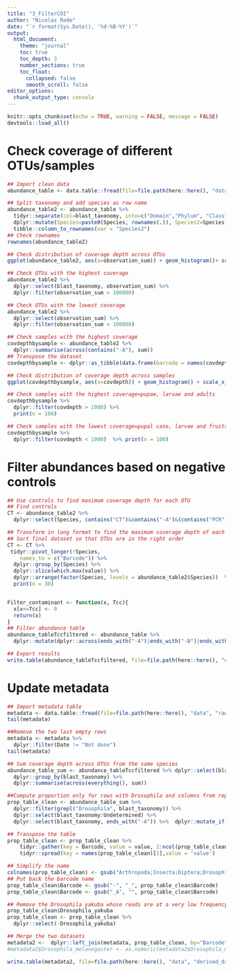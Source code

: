 ```yaml
---
title: "3_FilterCOI"
author: "Nicolas Rode"
date: "`r format(Sys.Date(), '%d-%B-%Y')`"
output: 
  html_document:
    theme: "journal"
    toc: true
    toc_depth: 3
    number_sections: true
    toc_float:
      collapsed: false
      smooth_scroll: false
editor_options: 
  chunk_output_type: console
---
```



```r
knitr::opts_chunk$set(echo = TRUE, warning = FALSE, message = FALSE)
devtools::load_all()
```

# Check coverage of different OTUs/samples
```r
## Import clean data
abundance_table <- data.table::fread(file=file.path(here::here(), "data", "derived_data", "2022_COI_JRLAT_cleaned_abundance.tsv"),sep="\t",header=TRUE)

## Split taxonomy and add species as row name
abundance_table2 <- abundance_table %>% 
  tidyr::separate(col=blast_taxonomy, into=c("Domain","Phylum", "Class", "Order", "Family", "Genus", "Species"), sep=";", remove=FALSE) %>%
  dplyr::mutate(Species=paste0(Species, rownames(.)), Species2=Species) %>%
  tibble::column_to_rownames(var = "Species2")
## Check rownames
rownames(abundance_table2)

## Check distribution of coverage depth across OTUs
ggplot(abundance_table2, aes(x=observation_sum)) + geom_histogram()+ scale_x_log10()

## Check OTUs with the highest coverage
abundance_table2 %>% 
  dplyr::select(blast_taxonomy, observation_sum) %>% 
  dplyr::filter(observation_sum > 100000)

## Check OTUs with the lowest coverage
abundance_table2 %>% 
  dplyr::select(observation_sum) %>% 
  dplyr::filter(observation_sum < 100000)

## Check samples with the highest coverage
covdepthbysample <- abundance_table2 %>% 
  dplyr::summarise(across(contains("-A"), sum))
## Transpose the dataset
covdepthbysample <- dplyr::as_tibble(data.frame(barcode = names(covdepthbysample), covdepth=t(covdepthbysample)))

## Check distribution of coverage depth across samples
ggplot(covdepthbysample, aes(x=covdepth)) + geom_histogram() + scale_x_log10() + geom_vline(aes(xintercept = 1000), colour="red")

## Check samples with the highest coverage=pupae, larvae and adults
covdepthbysample %>% 
  dplyr::filter(covdepth > 1000) %>%
  print(n = 100)

## Check samples with the lowest coverage=pupal case, larvae and fruits
covdepthbysample %>% 
  dplyr::filter(covdepth < 1000)  %>% print(n = 100)

```

# Filter abundances based on negative controls
```r

## Use controls to find maximum coverage depth for each OTU
## Find controls
CT <- abundance_table2 %>% 
  dplyr::select(Species, contains("CT")&contains("-A")&(contains("PCR")|contains("EXT")))

## Transform in long format to find the maximum coverage depth of each OTUs across all controls
## Sort final dataset so that OTUs are in the right order
CT <- CT %>% 
 tidyr::pivot_longer(!Species,
    names_to = c("Barcode")) %>%
  dplyr::group_by(Species) %>%
  dplyr::slice(which.max(value)) %>%
  dplyr::arrange(factor(Species, levels = abundance_table2$Species))  %>%
  print(n = 30)


Filter_contaminant <- function(x, Tcc){
  x[x<=Tcc] <- 0
  return(x)
}
## Filter abundance table
abundance_tableTccfiltered <- abundance_table %>%
  dplyr::mutate(dplyr::across(ends_with("-A")|ends_with("-B")|ends_with("-C"), ~Filter_contaminant(., CT$value)))

## Export results
write.table(abundance_tableTccfiltered, file=file.path(here::here(), "data", "derived_data", "2022_COI_JRLAT_cleaned_filtered_abundance_final.tsv"), sep="\t", row.names=FALSE, col.names=TRUE, quote=FALSE)
```

# Update metadata
```r
## Import metadata table
metadata <- data.table::fread(file=file.path(here::here(), "data", "raw_data", "Sample_ISS.xlsx - Metadata.csv"), sep=",", header=TRUE)
tail(metadata)

##Remove the two last empty rows
metadata <- metadata %>%
  dplyr::filter(Date != "Not done")
tail(metadata)

## Sum coverage depth across OTUs from the same species
abundance_table_sum <- abundance_tableTccfiltered %>% dplyr::select(blast_taxonomy, observation_sum:Undetermined) %>% 
  dplyr::group_by(blast_taxonomy) %>% 
  dplyr::summarise(across(everything(), sum))

##Compute proportion only for rows with Drosophila and columns from replicate A
prop_table_clean <- abundance_table_sum %>%
  dplyr::filter(grepl("Drosophila", blast_taxonomy)) %>%
  dplyr::select(blast_taxonomy:Undetermined) %>% 
  dplyr::select(blast_taxonomy, ends_with("-A")) %>%  dplyr::mutate_if(is.numeric, ~round(./sum(.), 1)) 

## Transpose the table
prop_table_clean <- prop_table_clean %>%
    tidyr::gather(key = Barcode, value = value, 2:ncol(prop_table_clean)) %>% 
    tidyr::spread(key = names(prop_table_clean)[1],value = 'value')

## Simplify the name
colnames(prop_table_clean) <- gsub("Arthropoda;Insecta;Diptera;Drosophilidae;Drosophilinae;Drosophila;", "", colnames(prop_table_clean))
## Put back the barcode name
prop_table_clean$Barcode <- gsub("-", "_", prop_table_clean$Barcode)
prop_table_clean$Barcode <- gsub("_A", "", prop_table_clean$Barcode)

## Remove the Drosophila yakuba whose reads are at a very low frequency in the samples
prop_table_clean$Drosophila_yakuba
prop_table_clean <- prop_table_clean %>%
  dplyr::select(-Drosophila_yakuba)

## Merge the two datasets
metadata2 <-  dplyr::left_join(metadata, prop_table_clean, by="Barcode")
#metadata2$Drosophila_melanogaster <- as.numeric(metadata2$Drosophila_melanogaster)

write.table(metadata2, file=file.path(here::here(), "data", "derived_data", "Metadata_final.tsv"), sep="\t", row.names=FALSE, col.names=TRUE, quote=FALSE)
```